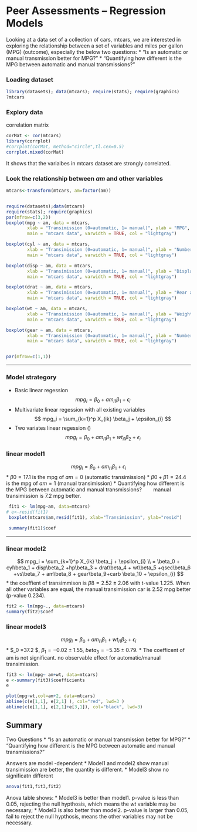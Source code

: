
Peer Assessments -- Regression Models
==============================================================================

Looking at a data set of a collection of cars, mtcars, we are interested in exploring the relationship between a set of variables and miles per gallon (MPG) (outcome), especially the below two questions:
* “Is an automatic or manual transmission better for MPG?”
* “Quantifying how different is the MPG between automatic and manual transmissions?”

### Loading dataset
```r
library(datasets); data(mtcars); require(stats); require(graphics)
?mtcars
```

### Explory data

correlation matrix
```r
corMat <- cor(mtcars)
library(corrplot)
#corrplot(corMat, method="circle",tl.cex=0.5)
corrplot.mixed(corMat)
```

It shows that the varialbes in mtcars dataset are strongly correlated.

### Look the relationship between *am* and other variables
```r
mtcars<-transform(mtcars, am=factor(am))


require(datasets);data(mtcars)
require(stats); require(graphics)
par(mfrow=c(3,2))
boxplot(mpg ~ am, data = mtcars,
        xlab = "Transimission (0=automatic, 1= manual)", ylab = "MPG",
        main = "mtcars data", varwidth = TRUE, col = "lightgray")

boxplot(cyl ~ am, data = mtcars,
        xlab = "Transimission (0=automatic, 1= manual)", ylab = "Number of cylinders",
        main = "mtcars data", varwidth = TRUE, col = "lightgray")

boxplot(disp ~ am, data = mtcars,
        xlab = "Transimission (0=automatic, 1= manual)", ylab = "Displacement",
        main = "mtcars data", varwidth = TRUE, col = "lightgray")

boxplot(drat ~ am, data = mtcars,
        xlab = "Transimission (0=automatic, 1= manual)", ylab = "Rear axle ratio",
        main = "mtcars data", varwidth = TRUE, col = "lightgray")

boxplot(wt ~ am, data = mtcars,
        xlab = "Transimission (0=automatic, 1= manual)", ylab = "Weight (lb/1000)",
        main = "mtcars data", varwidth = TRUE, col = "lightgray")

boxplot(gear ~ am, data = mtcars,
        xlab = "Transimission (0=automatic, 1= manual)", ylab = "Number of forward gears",
        main = "mtcars data", varwidth = TRUE, col = "lightgray")


par(mfrow=c(1,1))
```
---

### Model strategory
* Basic linear regession 
$$ mpg_i = \beta_0 + am_{i1} \beta_1 + \epsilon_{i} $$
* Multivariate linear regession with all existing variables
$$ mpg_i = \sum_{k=1}^p X_{ik} \beta_j + \epsilon_{i} $$
* Two variates linear regession ()
$$ mpg_i = \beta_0 + am_{i1} \beta_1 + wt_{i1} \beta_2 + \epsilon_{i} $$


### linear model1
$$
mpg_i = \beta_0 + am_{i1} \beta_1 + \epsilon_{i}
$$
* $\beta0 = 17.1$ is the mpg of $am=0$ (automatic transimission)
* $\beta0 +\beta1 = 24.4$ is the mpg of $am=1$ (manual transimission)
* Quantifying how different is the MPG between automatic and manual transmissions?
&nbsp;&nbsp;&nbsp;&nbsp;&nbsp;&nbsp;
manual transimission is 7.2 mpg better.


```r
 fit1 <- lm(mpg~am, data=mtcars)
# e<-resid(fit1)
 boxplot(mtcars$am,resid(fit1), xlab="Transimission", ylab="resid")

 summary(fit1)$coef
```
---


### linear model2
$$
mpg_i = \sum_{k=1}^p X_{ik} \beta_j + \epsilon_{i} \\
    = \beta_0 + cyl\beta_1 + disp\beta_2 +hp\beta_3 + drat\beta_4
    + wt\beta_5 +qsec\beta_6 +vs\beta_7 + am\beta_8 + gear\beta_9+carb \beta_10 + \epsilon_{i}
$$
* the coeffient of transimmison is $\beta8 =2.52\pm2.06$ with t-value $1.225$. When all other variables are equal, the manual transimission car is 2.52 mpg better (p-value 0.234).

```r
fit2 <- lm(mpg~., data=mtcars)
summary(fit2)$coef
```


### linear model3
$$ mpg_i = \beta_0 + am_{i1} \beta_1 + wt_{i1} \beta_2 + \epsilon_{i} $$
* $\beta_0 =37.2\pm 3.1 $, $\beta_1 = -0.02\pm 1.55$, $beta_3 = -5.35\pm 0.79$.
* The coefficent of am is not significant. no observable effect for automatic/manual transimission.
```r

fit3 <- lm(mpg~ am+wt, data=mtcars)
e <-summary(fit3)$coefficients
e

plot(mpg~wt,col=am+2, data=mtcars)
abline(c(e[1,1], e[2,1] ), col="red", lwd=3 )
abline(c(e[1,1], e[2,1]+e[3,1]), col="black", lwd=3)
```

## Summary
Two Questions
* “Is an automatic or manual transmission better for MPG?”
* “Quantifying how different is the MPG between automatic and manual transmissions?”

Answers are model -dependent
* Model1 and model2 show manual transimission are better, the quantity is different.
* Model3 show no significatn different 

```r
anova(fit1,fit3,fit2)
```
Anova table shows:
* Model3 is better than model1. p-value is less than 0.05, rejecting the null hypthosis, which means the *wt* variable may be necessary;
* Model3 is also better than model2. p-value is larger than 0.05, fail to reject the null hypthosis, means the other variables may not be necessary.